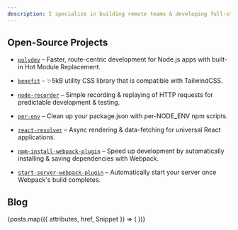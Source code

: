 ```yaml
---
description: I specialize in building remote teams & developing full-stack applications with technologies such as TypeScript, React, & GraphQL.
---
```


## Open-Source Projects

- [`polydev`](https://github.com/ericclemmons/polydev) – Faster, route-centric development for Node.js apps with built-in Hot Module Replacement.

- [`benefit`](https://benefit.netlify.com/) – ✨5kB utility CSS library that is compatible with TailwindCSS.

- [`node-recorder`](https://github.com/ericclemmons/node-recorder) – Simple recording & replaying of HTTP requests for predictable development & testing.

- [`per-env`](https://github.com/ericclemmons/per-env) – Clean up your package.json with per-NODE_ENV npm scripts.

- [`react-resolver`](https://github.com/ericclemmons/react-resolver) – Async rendering & data-fetching for universal React applications.

- [`npm-install-webpack-plugin`](https://github.com/webpack-contrib/npm-install-webpack-plugin) – Speed up development by automatically installing & saving dependencies with Webpack.

- [`start-server-webpack-plugin`](https://github.com/ericclemmons/start-server-webpack-plugin) – Automatically start your server once Webpack's build completes.

## Blog

<section>
  {posts.map(({ attributes, href, Snippet }) => (
    <Card cta="Read →" href={href} title={attributes.title}>
      <Snippet />
    </Card>
  ))}
</section>
